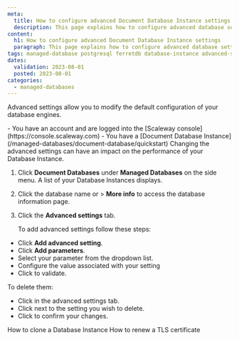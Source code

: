 ```yaml
---
meta:
  title: How to configure advanced Document Database Instance settings
  description: This page explains how to configure advanced database settings
content:
  h1: How to configure advanced Document Database Instance settings
  paragraph: This page explains how to configure advanced database settings
tags: managed-database postgresql ferretdb database-instance advanced-settings mongodb
dates:
  validation: 2023-08-01
  posted: 2023-08-01
categories:
  - managed-databases
---
```


Advanced settings allow you to modify the default configuration of your database engines.

<Macro id="iam-requirements" />

<Message type="requirement">
  - You have an account and are logged into the [Scaleway console](https://console.scaleway.com)
  - You have a [Document Database Instance](/managed-databases/document-database/quickstart)
</Message>

<Message type="important">
  Changing the advanced settings can have an impact on the performance of your Database Instance.
</Message>

1. Click **Document Databases** under **Managed Databases** on the side menu. A list of your Database Instances displays.
2. Click the database name or <Icon name="more" /> > **More info** to access the database information page.
3. Click the **Advanced settings** tab.

    To add advanced settings follow these steps:

- Click **Add advanced setting**.
- Click **Add parameters**.
- Select your parameter from the dropdown list.
- Configure the value associated with your setting
- Click <Icon name="validate" /> to validate.

To delete them:
- Click <Icon name="edit" /> in the advanced settings tab.
- Click <Icon name="delete" /> next to the setting you wish to delete.
- Click <Icon name="validate" /> to confirm your changes.


<Navigation title="See Also">
  <PreviousButton to="/managed-databases/document-database/how-to/clone-a-database-instance">How to clone a Database Instance</PreviousButton>
  <NextButton to="/managed-databases/document-database/how-to/renew-tls-certificate">How to renew a TLS certificate</NextButton>
</Navigation>
